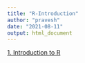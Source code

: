 ```yaml
---
title: "R-Introduction"
author: "pravesh"
date: "2021-08-11"
output: html_document
---
```


[1. Introduction to R](R-Introduction.html)